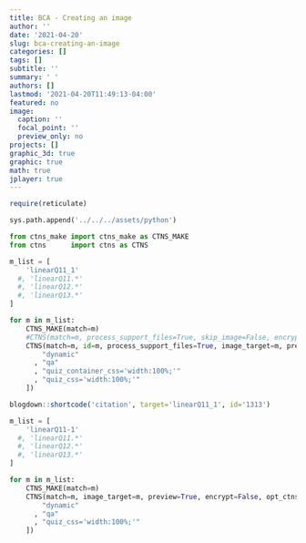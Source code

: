 ```yaml
---
title: BCA - Creating an image
author: ''
date: '2021-04-20'
slug: bca-creating-an-image
categories: []
tags: []
subtitle: ''
summary: ' '
authors: []
lastmod: '2021-04-20T11:49:13-04:00'
featured: no
image:
  caption: ''
  focal_point: ''
  preview_only: no
projects: []
graphic_3d: true
graphic: true
math: true
jplayer: true
---
```

```r
require(reticulate)
```

```python
sys.path.append('../../../assets/python')

from ctns_make import ctns_make as CTNS_MAKE
from ctns      import ctns as CTNS
```

```python
m_list = [
    'linearQ11_1'
  #, 'linearQ11.*'
  #, 'linearQ12.*'
  #, 'linearQ13.*'
]

for m in m_list:
    CTNS_MAKE(match=m)
    #CTNS(match=m, process_support_files=True, skip_image=False, encrypt=False, image_target=m, write_image=True, opt_ctns = [ 
    CTNS(match=m, id=m, process_support_files=True, image_target=m, preview=True, encrypt=False, opt_ctns = [ 
        "dynamic"
      , "qa"
      , "quiz_container_css='width:100%;'"
      , "quiz_css='width:100%;'"
    ])
```

```r
blogdown::shortcode('citation', target='linearQ11_1', id='1313')
```

```python
m_list = [
    'linearQ11-1'
  #, 'linearQ11.*'
  #, 'linearQ12.*'
  #, 'linearQ13.*'
]

for m in m_list:
    CTNS_MAKE(match=m)
    CTNS(match=m, image_target=m, preview=True, encrypt=False, opt_ctns = [ 
        "dynamic"
      , "qa"
      , "quiz_css='width:100%;'"
    ])
```
